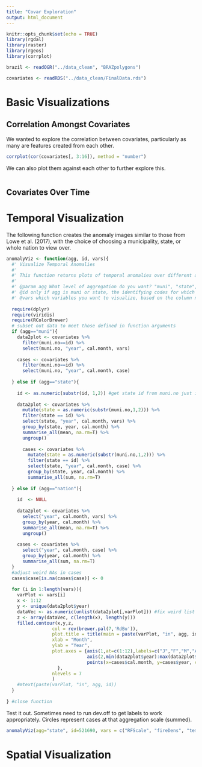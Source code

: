```yaml
---
title: "Covar Exploration"
output: html_document
---
```


```r
knitr::opts_chunk$set(echo = TRUE)
library(rgdal)
library(raster)
library(rgeos)
library(corrplot)
```


```r
brazil <- readOGR("../data_clean", "BRAZpolygons")

covariates <- readRDS("../data_clean/FinalData.rds")
```

# Basic Visualizations

## Correlation Amongst Covariates

We wanted to explore the correlation between covariates, particularly as many are features created from each other.

```r
corrplot(cor(covariates[, 3:16]), method = "number")
```

We can also plot them against each other to further explore this.

```r

```


## Covariates Over Time

# Temporal Visualization

The following function creates the anomaly images similar to those from Lowe et al. (2017), with the choice of choosing a municipality, state, or whole nation to view over.

```r
anomalyViz <- function(agg, id, vars){
  #' Visualize Temporal Anomalies
  #'
  #' This function returns plots of temporal anomalies over different aggregations and variables
  #'
  #' @param agg What level of aggregation do you want? "muni", "state", "nation"
  #' @id only if agg is muni or state, the identifying codes for which one you want to visualize
  #' @vars which variables you want to visualize, based on the column names of the covariate dataframe
  
  require(dplyr)
  require(viridis)
  require(RColorBrewer)
  # subset out data to meet those defined in function arguments
  if (agg=="muni"){
    data2plot <- covariates %>%
      filter(muni.no==id) %>%
      select(muni.no, "year", cal.month, vars)
    
    cases <- covariates %>%
      filter(muni.no==id) %>%
      select(muni.no, "year", cal.month, case)
    
  } else if (agg=="state"){
    
    id <- as.numeric(substr(id, 1,2)) #get state id from muni.no just in case
    
    data2plot <- covariates %>%
      mutate(state = as.numeric(substr(muni.no,1,2))) %>%
      filter(state == id) %>%
      select(state, "year", cal.month, vars) %>%
      group_by(state, year, cal.month) %>%
      summarise_all(mean, na.rm=T) %>%
      ungroup()
    
      cases <- covariates %>%
        mutate(state = as.numeric(substr(muni.no,1,2))) %>%
        filter(state == id) %>%
        select(state, "year", cal.month, case) %>%
        group_by(state, year, cal.month) %>%
        summarise_all(sum, na.rm=T)
               
  } else if (agg=="nation"){
    
    id  <- NULL
    
    data2plot <- covariates %>%
      select("year", cal.month, vars) %>%
      group_by(year, cal.month) %>%
      summarise_all(mean, na.rm=T) %>%
      ungroup()
    
    cases <- covariates %>%
      select("year", cal.month, case) %>%
      group_by(year, cal.month) %>%
      summarise_all(sum, na.rm=T)
  }
  #adjust weird NAs in cases
  cases$case[is.na(cases$case)] <- 0
  
  for (i in 1:length(vars)){
    varPlot <- vars[i]
    x <- 1:12
    y <- unique(data2plot$year)
    dataVec <- as.numeric(unlist(data2plot[,varPlot])) #fix weird list thing
    z <- array(dataVec, c(length(x), length(y)))
    filled.contour(x,y,z, 
                 col = rev(brewer.pal(7,'RdBu')),
                 plot.title = title(main = paste(varPlot, "in", agg, id)),
                 xlab = "Month", 
                 ylab = "Year",
                 plot.axes = {axis(1,at=c(1:12),labels=c("J","F","M","A","M","J","J","A","S","O","N","D"));
                              axis(2,min(data2plot$year):max(data2plot$year));
                              points(x=cases$cal.month, y=cases$year, cex=cases$case/5)
                   },
                 nlevels = 7
                 )
    #mtext(paste(varPlot, "in", agg, id))
  }
  
} #close function
```

Test it out. Sometimes need to run dev.off to get labels to work appropriately. Circles represent cases at that aggregation scale (summed).
```r
anomalyViz(agg="state", id=521690, vars = c("RFScale", "fireDens", "tempScale"))
```

# Spatial Visualization


